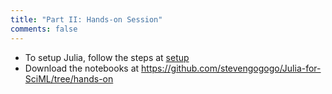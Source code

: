 ```yaml
---
title: "Part II: Hands-on Session"
comments: false
---
```



- To setup Julia, follow the steps at [setup](setup.qmd)
- Download the notebooks at [https://github.com/stevengogogo/Julia-for-SciML/tree/hands-on](https://github.com/stevengogogo/Julia-for-SciML/tree/hands-on)